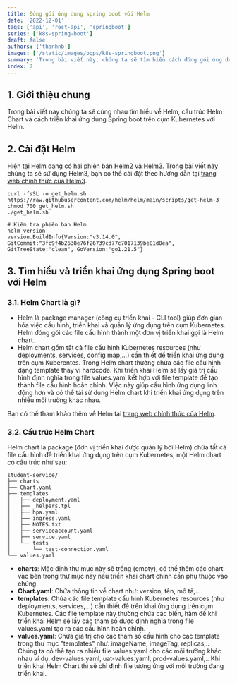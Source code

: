 ```yaml
---
title: Đóng gói ứng dụng spring boot với Helm
date: '2022-12-01'
tags: ['api', 'rest-api', 'springboot']
series: ['k8s-spring-boot']
draft: false
authors: ['thanhnb']
images: ['/static/images/ogps/k8s-springboot.png']
summary: 'Trong bài viết này, chúng ta sẽ tìm hiểu cách đóng gói ứng dụng spring boot với Helm.'
index: 7
---
```


<TOCInline toc={props.toc} asDisclosure />

## 1. Giới thiệu chung
Trong bài viết này chúng ta sẽ cùng nhau tìm hiểu về Helm, cấu trúc Helm Chart và cách triển khai ứng dụng Spring boot trên cụm Kubernetes với Helm.

## 2. Cài đặt Helm
Hiện tại Helm đang có hai phiên bản [Helm2](https://v2.helm.sh/) và [Helm3](https://helm.sh/). Trong bài viết này chúng ta sẽ sử dụng Helm3, bạn có thể cài đặt theo hướng dẫn tại [trang web chính thức của Helm3](https://helm.sh/docs/intro/install/).

```shell
curl -fsSL -o get_helm.sh https://raw.githubusercontent.com/helm/helm/main/scripts/get-helm-3
chmod 700 get_helm.sh
./get_helm.sh

# Kiểm tra phiên bản Helm
helm version
version.BuildInfo{Version:"v3.14.0", GitCommit:"3fc9f4b2638e76f26739cd77c7017139be81d0ea", GitTreeState:"clean", GoVersion:"go1.21.5"}
```

## 3. Tìm hiểu và triển khai ứng dụng Spring boot với Helm

### 3.1. Helm Chart là gì?
- Helm là package manager (công cụ triển khai - CLI tool) giúp đơn giản hóa việc cấu hình, triển khai và quản lý ứng dụng trên cụm Kubernetes. Helm đóng gói các file cấu hình thành một đơn vị triển khai gọi là Helm chart.
- Helm chart gồm tất cả file cấu hình Kubernetes resources (như deployments, services, config map,...) cần thiết để triển khai ứng dụng trên cụm Kuberentes. Trong Helm chart thường chứa các file cấu hình dạng template thay vì hardcode. Khi triển khai Helm sẽ lấy giá trị cấu hình định nghĩa trong file values.yaml kết hợp với file template để tạo thành file cấu hình hoàn chỉnh. Việc này giúp cấu hình ứng dụng linh động hơn và có thể tái sử dụng Helm chart khi triển khai ứng dụng trên nhiều môi trường khác nhau.

Bạn có thể tham khảo thêm về Helm tại [trang web chính thức của Helm](https://helm.sh/docs/).

### 3.2. Cấu trúc Helm Chart
Helm chart là package (đơn vị triển khai được quản lý bởi Helm) chứa tất cả file cấu hình để triển khai ứng dụng trên cụm Kubernetes, một Helm chart có cấu trúc như sau:

```shell
student-service/
├── charts
├── Chart.yaml
├── templates
│   ├── deployment.yaml
│   ├── _helpers.tpl
│   ├── hpa.yaml
│   ├── ingress.yaml
│   ├── NOTES.txt
│   ├── serviceaccount.yaml
│   ├── service.yaml
│   └── tests
│       └── test-connection.yaml
└── values.yaml
```
- **charts**: Mặc định thư mục này sẽ trống (empty), có thể thêm các chart vào bên trong thư mục này nếu triển khai chart chính cần phụ thuộc vào chúng.
- **Chart.yaml**: Chứa thông tin về chart như: version, tên, mô tả,...
- **templates**: Chứa các file template cấu hình Kubernetes resources (như deployments, services,...) cần thiết để trển khai ứng dụng trên cụm Kubernetes. Các file template này thường chứa các biến, hàm để khi triển khai Helm sẽ lấy các tham số được định nghĩa trong file values.yaml tạo ra các cấu hình hoàn chỉnh.
- **values.yaml**: Chứa giá trị cho các tham số cấu hình cho các template trong thư mục "templates" như: imageName, imageTag, replicas,.. Chúng ta có thể tạo ra nhiều file values.yaml cho các môi trường khác nhau ví dụ: dev-values.yaml, uat-values.yaml, prod-values.yaml,.. Khi triển khai Helm Chart thì sẽ chỉ định file tương ứng với môi trường đang triển khai.